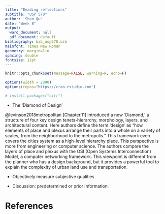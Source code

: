 ```yaml
---
title: "Reading reflections"
subtitle: "USP 570"
author: 'Shen Qu'
date: "Week 8"
output:
  word_document: null
  pdf_document: default
bibliography: bib_usp570.bib
mainfont: Times New Roman
geometry: margin=1in
spacing: double
fontsize: 12pt
---
```


```r
knitr::opts_chunk$set(message=FALSE, warning=F, echo=F)

options(width = 2000)
options(repos="https://cran.rstudio.com")

# install.packages("citr")
```


 - The 'Diamond of Design'
 
@levinson2018metropolitan [Chapter.11] introduced a new 'Diamond,' a structure of four key design tenets-hierarchy, morphology, layers, and architectural content. Here authors define the term 'design' as "how elements of place and plexus arrange their parts into a whole on a variety of scales, from the neighborhood to the metropolis." This framework even covers the cities system as a high-level hierarchy place. This perspective is more from engineering or computer science. The authors compare the layers of place and plexus with the OSI (Open Systems Interconnection) Model, a computer networking framework. This viewpoint is different from the planner who has a design background, but it provides a powerful tool to explain the complexity of urban land use and transportation.

 - Objectively measure subjective qualities



[^1]: Intraclass Correlation Coefficient reflects the proportion of the variance of an observation that is the result of differences between treatments.

 - Discussion: predetermined or prior information.




References {#references .unnumbered}
==========
